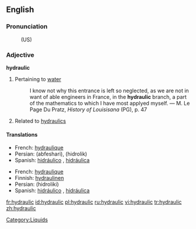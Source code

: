 ==English==

===Pronunciation===
:(US) {{SAMPA|/haI.drQ.lIks/}}

===Adjective===
'''hydraulic'''

# Pertaining to [[water]]
#:I know not why this entrance is left so neglected, as we are not in want of able engineers in France, in the '''hydraulic''' branch, a part of the mathematics to which I have most applyed myself. &mdash; M. Le Page Du Pratz, ''History of Louisisana'' (PG), p. 47
#Related to [[hydraulics]]

====Translations====
{{trans-top|Having to do with water}}
*French: [[hydraulique]]
*Persian: {{FAchar|[[آبفشاری]]}} (abfeshari), {{FAchar|[[هیدرولیک]]}} (hidrolik)
*Spanish: [[hidráulico]] {{m}}, [[hidráulica]] {{f}}
{{trans-bottom}}
{{trans-top|Related to hydraulics}}
*French: [[hydraulique]]
*Finnish: [[hydraulinen]]
*Persian: {{FAchar|[[هیدرولیکی]]}} (hidroliki)
*Spanish: [[hidráulico]] {{m}}, [[hidráulica]] {{f}}
{{trans-bottom}}

[[Category:Liquids]]

[[fr:hydraulic]]
[[id:hydraulic]]
[[pl:hydraulic]]
[[ru:hydraulic]]
[[vi:hydraulic]]
[[tr:hydraulic]]
[[zh:hydraulic]]